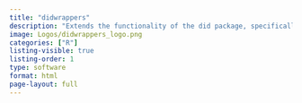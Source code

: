 ```yaml
---
title: "didwrappers"
description: "Extends the functionality of the did package, specifically for within treatment-group heterogeneity and unbalanced data. It also allows for additional type of aggregations"
image: Logos/didwrappers_logo.png
categories: ["R"]
listing-visible: true
listing-order: 1
type: software
format: html
page-layout: full
---
```


<script>
  window.location.href = "http://ransiclark.com/didwrappers/";
</script>
